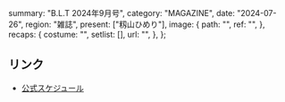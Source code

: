   summary: "B.L.T 2024年9月号",
  category: "MAGAZINE",
  date: "2024-07-26",
  region: "雑誌",
  present: ["籾山ひめり"],
  image: {
    path: "",
    ref: "",
  },
  recaps: {
    costume: "",
    setlist: [],
    url: "",
  },
};

## リンク

- [公式スケジュール](https://takanenonadeshiko.jp/?p=2222)
